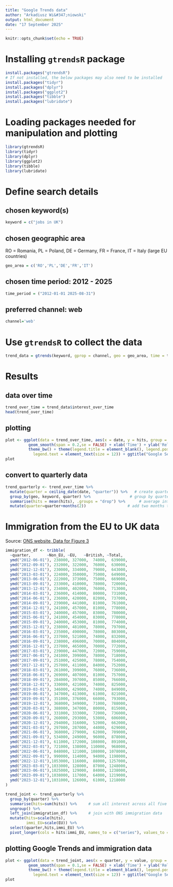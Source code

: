 ```yaml
---
title: "Google Trends data"
author: "Arkadiusz Wi&#347;niowski"
output: html_document
date: "17 September 2025"
---
```


```r
knitr::opts_chunk$set(echo = TRUE)
```

# Installing `gtrendsR` package
```r
install.packages("gtrendsR")
# If not installed, the below packages may also need to be installed
install.packages("tidyr")
install.packages("dplyr")
install.packages("ggplot2")
install.packages("tibble")
install.packages("lubridate")
```

# Loading packages needed for manipulation and plotting
```r
library(gtrendsR)
library(tidyr)
library(dplyr)
library(ggplot2)
library(tibble)
library(lubridate)
```

# Define search details

## chosen keyword(s)
```r
keyword = c("jobs in UK")
```

## chosen geographic area

RO = Romania, PL = Poland, DE = Germany, FR = France, IT = Italy (large EU countries)

```r
geo_area = c('RO','PL','DE','FR','IT')
```

## chosen time period: 2012 - 2025
```r
time_period = ("2012-01-01 2025-08-31")
```

## preferred channel: web
```r
channel='web'
```

# Use `gtrendsR` to collect the data
```r
trend_data = gtrends(keyword, gprop = channel, geo = geo_area, time = time_period)
```

<!-- ```{r echo=F} -->
<!-- load("trend_data.RData") -->
<!-- ``` -->

# Results
## data over time

```r
trend_over_time = trend_data$interest_over_time
head(trend_over_time)
```

## plotting
```r
plot <- ggplot(data = trend_over_time, aes(x = date, y = hits, group = keyword, col = keyword)) +
          geom_smooth(span = 0.2,se = FALSE) + xlab('Time') + ylab('Relative Interest') + 
          theme_bw() + theme(legend.title = element_blank(), legend.position = "bottom",
            legend.text = element_text(size = 12)) + ggtitle("Google Search Volume")
plot
```

## convert to quarterly data
```r
trend_quarterly <- trend_over_time %>%
  mutate(quarter = ceiling_date(date, "quarter")) %>%   # create quarter variable
  group_by(geo, keyword, quarter) %>%                 # group by quarter
  summarise(hits = mean(hits), .groups = "drop") %>%      # average interest in a quarter
  mutate(quarter=quarter+months(2))                  # add two months to match the migration data 
```

# Immigration from the EU to UK data

Source: [ONS website, Data for Figure 3](https://www.ons.gov.uk/peoplepopulationandcommunity/populationandmigration/internationalmigration/bulletins/longterminternationalmigrationprovisional/yearendingdecember2023)

```r
immigration_df <- tribble(
  ~quarter,       ~Non_EU, ~EU,   ~British, ~Total,
  ymd("2012-06-01"), 238000, 327000,  74000,  639000,
  ymd("2012-09-01"), 232000, 322000,  76000,  630000,
  ymd("2012-12-01"), 230000, 334000,  79000,  643000,
  ymd("2013-03-01"), 224000, 350000,  75000,  649000,
  ymd("2013-06-01"), 222000, 373000,  75000,  669000,
  ymd("2013-09-01"), 233000, 410000,  78000,  720000,
  ymd("2013-12-01"), 234000, 402000,  76000,  713000,
  ymd("2014-03-01"), 236000, 414000,  80000,  731000,
  ymd("2014-06-01"), 236000, 420000,  82000,  737000,
  ymd("2014-09-01"), 239000, 441000,  81000,  761000,
  ymd("2014-12-01"), 241000, 457000,  81000,  778000,
  ymd("2015-03-01"), 240000, 457000,  83000,  780000,
  ymd("2015-06-01"), 241000, 454000,  83000,  778000,
  ymd("2015-09-01"), 240000, 453000,  81000,  774000,
  ymd("2015-12-01"), 238000, 481000,  78000,  797000,
  ymd("2016-03-01"), 235000, 490000,  78000,  803000,
  ymd("2016-06-01"), 237000, 521000,  74000,  832000,
  ymd("2016-09-01"), 238000, 496000,  70000,  804000,
  ymd("2016-12-01"), 237000, 465000,  70000,  772000,
  ymd("2017-03-01"), 239000, 447000,  72000,  759000,
  ymd("2017-06-01"), 241000, 399000,  78000,  718000,
  ymd("2017-09-01"), 251000, 425000,  78000,  754000,
  ymd("2017-12-01"), 257000, 411000,  84000,  752000,
  ymd("2018-03-01"), 261000, 399000,  76000,  736000,
  ymd("2018-06-01"), 269000, 407000,  81000,  757000,
  ymd("2018-09-01"), 284000, 397000,  85000,  766000,
  ymd("2018-12-01"), 330000, 421000,  74000,  825000,
  ymd("2019-03-01"), 346000, 429000,  74000,  849000,
  ymd("2019-06-01"), 347000, 413000,  61000,  821000,
  ymd("2019-09-01"), 351000, 376000,  66000,  793000,
  ymd("2019-12-01"), 368000, 349000,  71000,  788000,
  ymd("2020-03-01"), 388000, 347000,  80000,  815000,
  ymd("2020-06-01"), 331000, 333000,  72000,  736000,
  ymd("2020-09-01"), 260000, 293000,  53000,  606000,
  ymd("2020-12-01"), 294000, 316000,  52000,  662000,
  ymd("2021-03-01"), 297000, 287000,  44000,  629000,
  ymd("2021-06-01"), 368000, 279000,  62000,  709000,
  ymd("2021-09-01"), 534000, 249000,  96000,  878000,
  ymd("2021-12-01"), 611000, 172000, 108000,  891000,
  ymd("2022-03-01"), 721000, 138000, 110000,  968000,
  ymd("2022-06-01"), 848000, 121000, 108000, 1078000,
  ymd("2022-09-01"), 990000, 114000,  94000, 1198000,
  ymd("2022-12-01"),1053000, 116000,  88000, 1257000,
  ymd("2023-03-01"),1033000, 128000,  87000, 1248000,
  ymd("2023-06-01"),1025000, 129000,  84000, 1238000,
  ymd("2023-09-01"),1038000, 117000,  64000, 1219000,
  ymd("2023-12-01"),1031000, 126000,  61000, 1218000
)
```
```r
trend_joint <- trend_quarterly %>%
  group_by(quarter) %>%
  summarise(hits=sum(hits)) %>%     # sum all interest across all five countries
  ungroup() %>%
  left_join(immigration_df) %>%     # join with ONS immigration data 
  mutate(hits=scale(hits),
         immi_EU=scale(EU)) %>%
  select(quarter,hits,immi_EU) %>%
  pivot_longer(cols = hits:immi_EU, names_to = c("series"), values_to = "value") 
```  
  
## plotting Google Trends and immigration data
```r
plot <- ggplot(data = trend_joint, aes(x = quarter, y = value, group = series, col = series)) +
          geom_smooth(span = 0.1,se = FALSE) + xlab('Time') + ylab('Relative Interest') + 
          theme_bw() + theme(legend.title = element_blank(), legend.position = "bottom",
            legend.text = element_text(size = 12)) + ggtitle("Google Search Volume")
plot
```
